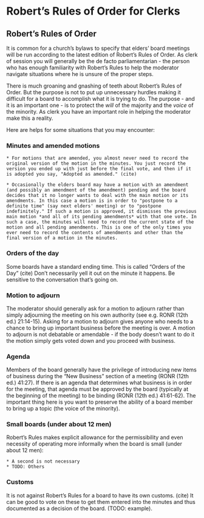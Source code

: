 # Robert's Rules of Order for Clerks

## Robert's Rules of Order

It is common for a church's bylaws to specify that elders' board meetings will be run according to the latest edition of Robert's Rules of Order. As clerk of session you will generally be the de facto parliamentarian - the person who has enough familiarity with Robert's Rules to help the moderator navigate situations where he is unsure of the proper steps.

There is much groaning and gnashing of teeth about Robert's Rules of Order. But the purpose is not to put up unnecessary hurdles making it difficult for a board to accomplish what it is trying to do. The purpose - and it is an important one - is to protect the *will* of the majority and the *voice* of the minority.  As clerk you have an important role in helping the moderator make this a reality.

Here are helps for some situations that you may encounter:

### Minutes and amended motions

    * For motions that are amended, you almost never need to record the original version of the motion in the minutes. You just record the version you ended up with just before the final vote, and then if it is adopted you say, "Adopted as amended." (cite)

    * Occasionally the elders board may have a motion with an amendment (and possibly an amendment of the amendment) pending and the board decides that it no longer wants to deal with the main motion or its amendments. In this case a motion is in order to "postpone to a definite time" (say next elders' meeting) or to "postpone indefinitely." If such a motion is approved, it dismisses the previous main motion *and all of its pending amendments* with that one vote. In such a case, the minutes will need to record the current state of the motion and all pending amendments. This is one of the only times you ever need to record the contents of amendments and other than the final version of a motion in the minutes.


### Orders of the day
Some boards have a standard ending time. This is called "Orders of the Day" (cite) Don't necessarily yell it out on the minute it happens. Be sensitive to the conversation that's going on.

### Motion to adjourn
The moderator should generally ask for a motion to adjourn rather than simply adjourning the meeting on his own authority (see e.g. RONR (12th ed.) 21:14-15). Asking for a motion to adjourn gives anyone who needs to a chance to bring up important business before the meeting is over. A motion to adjourn is not debatable or amendable - if the body doesn't want to do it the motion simply gets voted down and you proceed with business.

### Agenda
Members of the board generally have the privilege of introducing new items of business during the "New Business" section of a meeting (RONR (12th ed.) 41:27). If there is an agenda that determines what business is in order for the meeting, that agenda must be approved by the board (typically at the beginning of the meeting) to be binding (RONR (12th ed.) 41:61-62). The important thing here is you want to preserve the ability of a board member to bring up a topic (the voice of the minority). 

### Small boards (under about 12 men)

Robert's Rules makes explicit allowance for the permissibility and even necessity of operating more informally when the board is small (under about 12 men):

    * A second is not necessary
    * TODO: Others

### Customs

It is not against Robert's Rules for a board to have its own customs. (cite) It can be good to vote on these to get them entered into the minutes and thus documented as a decision of the board. (TODO: example).

